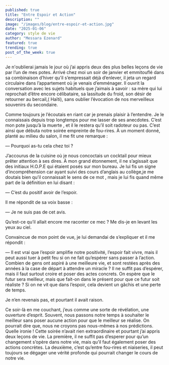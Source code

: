 ```yaml
---
published: true
title: "Entre Espoir et Action"
description: ""
image: "/images/blog/entre-espoir-et-action.jpg"
date: "2025-01-06"
category: style de vie
author: "Messara Ezenard"
featured: true
trending: true
post_of_the_week: true
---
```


Je n'oublierai jamais le jour où j’ai appris deux des plus belles leçons de vie
par l’un de mes potes. Arrivé chez moi un soir de janvier et emmitouflé dans
sa combinaison d’hiver qu’il s’empressait déjà d’enlever, il jeta un regard
circulaire dans l’appartement où je venais d’emménager. Il ouvrit la
conversation avec les sujets habituels que j’aimais à savoir : sa mère qui lui
reprochait d’être encore célibataire, sa lassitude du froid, son désir de
retourner au bercail,( Haïti), sans oublier l’évocation de nos merveilleux
souvenirs du secondaire.

Comme toujours je l’écoutais en riant car je prenais plaisir à l’entendre. Je le
connaissais depuis trop longtemps pour me lasser de ses anecdotes. C’est
mon pote jusqu’à la muerte , et il le restera qu’il soit radoteur ou pas.
C’est ainsi que débuta notre soirée empreinte de fou-rires. À un moment
donné, planté au milieu du salon, il me fit une remarque :

— Pourquoi as-tu cela chez toi ?

J’accourus de la cuisine où je nous concoctais un cocktail pour mieux prêter
attention à ses dires. À mon grand étonnement, il ne s’agissait que des
initiaux H.O.P.E qui étaient posés sur mon bureau. Je lui fis un signe
d’incompréhension car ayant suivi des cours d’anglais au collège,je me
doutais bien qu’il connaissait le sens de ce mot , mais je lui fis quand même
part de la définition en lui disant :

— C’est du positif avoir de l’espoir.

Il me répondit de sa voix basse :

— Je ne suis pas de cet avis.

Qu’est-ce qu’il allait encore me raconter ce mec ? Me dis-je en levant les yeux
au ciel.

Convaincue de mon point de vue, je lui demandai de s’expliquer et il me
répondit :

— Il est vrai que l’espoir amplifie notre positivité, l’espoir fait vivre, mais il peut
aussi tuer à petit feu si on ne fait qu’espérer sans passer à l’action. Combien
de gens ont aspiré à une meilleure vie, et sont restées après des années à la
case de départ à attendre un miracle ? Il ne suffit pas d’espérer, mais il faut
surtout croire et poser des actes concrets. On espère que le futur sera
meilleur, mais que fait-on dans le présent pour que ce futur soit réaliste ? Si
on ne vit que dans l’espoir, cela devient un gâchis et une perte de temps.

Je n’en revenais pas, et pourtant il avait raison.

Ce soir-là en me couchant, j’eus comme une sorte de révélation, une
ouverture d’esprit. Souvent, nous passons notre temps à souhaiter le meilleur
sans poser aucune action pour que le meilleur se réalise. On pourrait dire
que, nous ne croyons pas nous-mêmes à nos prédictions. Quelle ironie !
Cette soirée n’avait rien extraordinaire et pourtant j’ai appris deux leçons de vie. La première, il ne suffit pas d’esperer pour qu’un changement s’opère
dans notre vie, mais qu’il faut également poser des actions concrètes. La
deuxième, c’est qu’entre fou-rires et niaiseries, il peut toujours se dégager
une vérité profonde qui pourrait changer le cours de notre vie.



